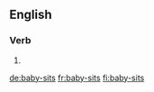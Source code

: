 {{also|babysits}}
==English==

===Verb===
{{head|en}}

# {{en-third-person singular of|baby-sit}}

[[de:baby-sits]]
[[fr:baby-sits]]
[[fi:baby-sits]]